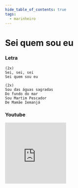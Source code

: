 ```yaml
---
hide_table_of_contents: true
tags:
  - marinheiro
---
```


# Sei quem sou eu

### Letra

```text
(2x)
Sei, sei, sei  
Sei quem sou eu  

(2x)
Sou das águas sagradas  
Do fundo do mar  
Sou Martim Pescador  
De Mamãe Iemanjá
```

### Youtube

<iframe
  width="200"
  height="200"
  src="https://www.youtube.com/embed/_FqVa9hEcHQ"
  title="YouTube video player"
  frameborder="0"
  allow="accelerometer; autoplay; clipboard-write; encrypted-media; gyroscope; picture-in-picture; web-share"
  referrerpolicy="strict-origin-when-cross-origin"
  allowfullscreen
></iframe>
